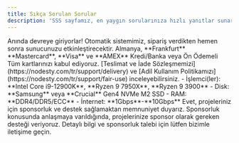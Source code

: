 ```yaml
---
title: Sıkça Sorulan Sorular
description: 'SSS sayfamız, en yaygın sorularınıza hızlı yanıtlar sunar. Ürünlerimiz, hizmetlerimiz ve politikalarımız hakkında bilgi almak için bu sayfayı ziyaret edebilirsiniz.'
---
```


<AccordionGroup>
  <Accordion title="Kurulum ne kadar sürer?">
    Anında devreye giriyorlar! Otomatik sistemimiz, sipariş verdikten hemen sonra sunucunuzu etkinleştirecektir.
  </Accordion>

  <Accordion title="Hangi lokasyonlarda hizmet veriyorsunuz?">
    Almanya, **Frankfurt**
  </Accordion>

  <Accordion title="Hangi ödeme yöntemlerini kabul ediyorsunuz?">
    **Mastercard**, **Visa** ve **AMEX** Kredi/Banka veya Ön Ödemeli Tüm kartlarınızı kabul ediyoruz.
  </Accordion>

  <Accordion title="İade politikanız mevcut mu?">
    [Teslimat ve İade Sözleşmemizi](https://nodesty.com/tr/support/delivery) ve [Adil Kullanım Politikamızı](https://nodesty.com/tr/support/fair-use) inceleyebilirsiniz.
  </Accordion>

  <Accordion title="Hangi donanımları kullanıyorsunuz?">
    - İşlemci(ler): **Intel Core i9-12900K**, **Ryzen 9 7950X**, **Ryzen 9 3900**
    - Disk: **Samsung** veya **Crucial** Gen4 NVMe M2 SSD
    - RAM: **DDR4/DDR5/ECC**
    - İnternet: **1Gbps**-**10Gbps**
  </Accordion>

  <Accordion title="Projelerimize Sponsorluk Sağlıyor musunuz?">
    Evet, projeleriniz için sponsorluk ve destek sağlamaktan memnuniyet duyarız. Sponsorluk konusunda anlaşmaya varıldığında, projelerinize sponsor olarak gereken desteği veriyoruz. Detaylı bilgi ve sponsorluk talebi için lütfen bizimle iletişime geçin.
</AccordionGroup>

